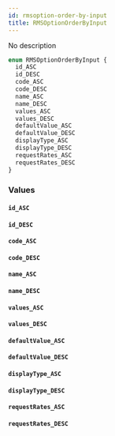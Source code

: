 ```yaml
---
id: rmsoption-order-by-input
title: RMSOptionOrderByInput
---
```


No description

```graphql
enum RMSOptionOrderByInput {
  id_ASC
  id_DESC
  code_ASC
  code_DESC
  name_ASC
  name_DESC
  values_ASC
  values_DESC
  defaultValue_ASC
  defaultValue_DESC
  displayType_ASC
  displayType_DESC
  requestRates_ASC
  requestRates_DESC
}
```

### Values

#### `id_ASC`

#### `id_DESC`

#### `code_ASC`

#### `code_DESC`

#### `name_ASC`

#### `name_DESC`

#### `values_ASC`

#### `values_DESC`

#### `defaultValue_ASC`

#### `defaultValue_DESC`

#### `displayType_ASC`

#### `displayType_DESC`

#### `requestRates_ASC`

#### `requestRates_DESC`
